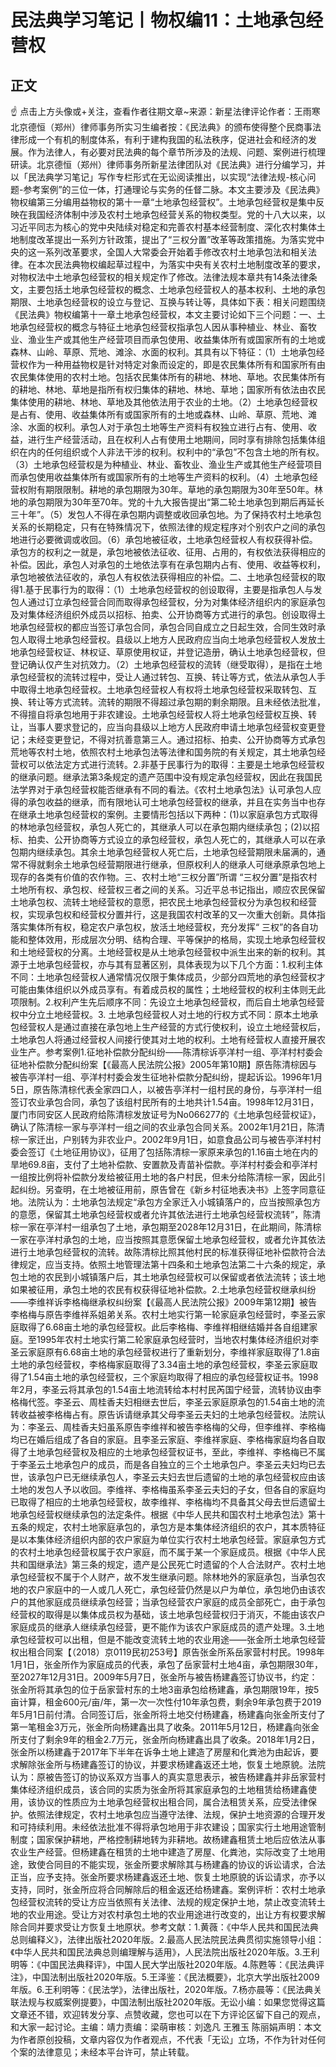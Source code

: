 # 民法典学习笔记丨物权编11：土地承包经营权
## 正文
☝ 点击上方头像或+关注，查看作者往期文章~来源：新星法律评论作者：王雨寒 北京德恒（郑州）律师事务所实习生编者按：《民法典》的颁布使得整个民商事法律形成一个有机的制度体系，有利于建构我国的私法秩序，促进社会和经济的发展。作为法律人，有必要对民法典的每个章节所涉及的法规、问题、案例进行梳理研读。北京德恒（郑州）律师事务所新星法律团队对《民法典》进行分编学习，并以「民法典学习笔记」写作专栏形式在无讼阅读推出，以实现“法律法规-核心问题-参考案例”的三位一体，打通理论与实务的任督二脉。本文主要涉及《民法典》物权编第三分编用益物权的第十一章“土地承包经营权”。土地承包经营权是集中反映在我国经济体制中涉及农村土地承包经营关系的物权类型。党的十八大以来，以习近平同志为核心的党中央陆续对稳定和完善农村基本经营制度、深化农村集体土地制度改革提出一系列方针政策，提出了“三权分置”改革等政策措施。为落实党中央的这一系列改革要求，全国人大常委会开始着手修改农村土地承包法和相关法律。在本次民法典物权编起草过程中，为落实中央有关农村土地制度改革的要求，对物权法中土地承包经营权的相关规定作了修改。法律法规本章共有14条法律条文，主要包括土地承包经营权的概念、土地承包经营权人的基本权利、土地的承包期限、土地承包经营权的设立与登记、互换与转让等，具体如下表：相关问题围绕《民法典》物权编第十一章土地承包经营权，本文主要讨论如下三个问题：一、土地承包经营权的概念与特征土地承包经营权指承包人因从事种植业、林业、畜牧业、渔业生产或其他生产经营项目而承包使用、收益集体所有或国家所有的土地或森林、山岭、草原、荒地、滩涂、水面的权利。其具有以下特征：（1）土地承包经营权作为一种用益物权是针对特定对象而设定的，即是农民集体所有和国家所有由农民集体使用的农村土地。包括农民集体所有的耕地、林地、草地。农民集体所有的耕地、林地、草地是指所有权归集体的耕地、林地、草地；国家所有依法由农民集体使用的耕地、林地、草地及其他依法用于农业的土地。（2）土地承包经营权是占有、使用、收益集体所有或国家所有的土地或森林、山岭、草原、荒地、滩涂、水面的权利。承包人对于承包土地等生产资料有权独立进行占有、使用、收益，进行生产经营活动，且在权利人占有使用土地期间，同时享有排除包括集体组织在内的任何组织或个人非法干涉的权利。权利中的“承包”不包含土地的所有权。（3）土地承包经营权是为种植业、林业、畜牧业、渔业生产或其他生产经营项目而承包使用收益集体所有或国家所有的土地等生产资料的权利。（4）土地承包经营权附有期限限制。耕地的承包期限为30年。草地的承包期限为30年至50年。林地的承包期限为30年至70年。党的十九大报告提出“第二轮土地承包到期后再延长三十年”。（5）发包人不得在承包期内调整或收回承包地。为了保持农村土地承包关系的长期稳定，只有在特殊情况下，依照法律的规定程序对个别农户之间的承包地进行必要微调或收回。（6）承包地被征收，土地承包经营权人有权获得补偿。承包方的权利之一就是，承包地被依法征收、征用、占用的，有权依法获得相应的补偿。因此，承包人对承包的土地依法享有在承包期内占有、使用、收益等权利，承包地被依法征收的，承包人有权依法获得相应的补偿。二、土地承包经营权的取得1.基于民事行为的取得：（1）土地承包经营权的创设取得，主要是指承包人与发包人通过订立承包经营合同而取得承包经营权，分为对集体经济组织内的家庭承包及对集体经济组织外成员以招标、拍卖、公开协商等方式进行的承包。创设取得土地承包经营权的都应当签订承包合同，承包合同自成立之日起生效，合同生效时承包人取得土地承包经营权。县级以上地方人民政府应当向土地承包经营权人发放土地承包经营权证、林权证、草原使用权证，并登记造册，确认土地承包经营权，但登记确认仅产生对抗效力。（2）土地承包经营权的流转（继受取得），是指在土地承包经营权的流转过程中，受让人通过转包、互换、转让等方式，依法从承包人手中取得土地承包经营权。土地承包经营权人有权将土地承包经营权采取转包、互换、转让等方式流转。流转的期限不得超过承包期的剩余期限。且未经依法批准，不得擅自将承包地用于非农建设。土地承包经营权人将土地承包经营权互换、转让，当事人要求登记的，应当向县级以上地方人民政府申请土地承包经营权变更登记；未经变更登记，不得对抗善意第三人。通过招标、拍卖、公开协商等方式承包荒地等农村土地，依照农村土地承包法等法律和国务院的有关规定，其土地承包经营权可以依法定方式进行流转。2.非基于民事行为的取得：主要是土地承包经营权的继承问题。继承法第3条规定的遗产范围中没有规定承包经营权，因此在我国民法学界对于承包经营权能否继承有不同的看法。《农村土地承包法》认可承包人应得的承包收益的继承，而有限地认可土地承包经营权的继承，并且在实务当中也存在继承土地承包经营权的案例。主要情形包括以下两种：(1)以家庭承包方式取得的林地承包经营权，承包人死亡的，其继承人可以在承包期内继续承包；(2)以招标、拍卖、公开协商等方式设立的承包经营权，承包人死亡的，其继承人可以在承包期内继续承包。其余土地承包经营权人死亡后，土地承包经营期限未届满的，通常不得就剩余土地承包经营期限进行继承，但原权利人的继承人可继承原承包地上现存的各类有价值的农作物。三、农村土地“三权分置”所谓 “三权分置”是指农村土地所有权、承包权、经营权三者之间的关系。习近平总书记指出，顺应农民保留土地承包权、流转土地经营权的意愿，把农民土地承包经营权分为承包权和经营权，实现承包权和经营权分置并行，这是我国农村改革的又一次重大创新。具体指落实集体所有权，稳定农户承包权，放活土地经营权，充分发挥“ 三权”的各自功能和整体效用，形成层次分明、结构合理、平等保护的格局，实现土地承包经营权和土地经营权的分离。土地经营权是从土地承包经营权中派生出来的新的权利。其源于土地承包经营权，亦与其有显著区别，具体表现为以下几个方面：1.权利主体不同：土地承包经营权人通常情况仅限于集体成员，少部分四荒地的承包经营权才可能由集体组织以外成员享有。有着成员权的属性；土地经营权的权利主体则无此项限制。2.权利产生先后顺序不同：先设立土地承包经营权，而后自土地承包经营权中分立土地经营权。3. 土地承包经营权人对土地的行权方式不同：原本土地承包经营权人是通过直接在承包地上生产经营的方式行使权利，设立土地经营权后，土地承包人将通过经营权人间接行使其对土地的权利。土地有经营权人直接开展农业生产。参考案例1.征地补偿款分配纠纷——陈清棕诉亭洋村一组、亭洋村村委会征地补偿款分配纠纷案【《最高人民法院公报》2005年第10期】原告陈清棕因与被告亭洋村一组、亭洋村村委会发生征地补偿款分配纠纷，提起诉讼。1996年1月5日，原告陈清棕代表全家四口人，以被告亭洋村一组村民的身份，与亭洋村一组签订农业承包合同，承包了该组村民所有的土地共计1.54亩。1998年12月31日，厦门市同安区人民政府给陈清棕发放证号为No066277的《土地承包经营权证》，确认了陈清棕一家与亭洋村一组之间的农业承包合同关系。2002年1月21日，陈清棕一家迁出，户别转为非农业户。2002年9月1日，如意食品公司与被告亭洋村村委会签订《土地征用协议》，征用了包括陈清棕一家原来承包的1.16亩土地在内的旱地69.8亩，支付了土地补偿款、安置款及青苗补偿款。亭洋村村委会和亭洋村一组按比例将补偿款分发给被征用土地的各户村民，但未分给陈清棕一家，因此引起纠纷。另查明，在土地被征用前，原告曾在《新乡村征地表决书》上签字同意征地。法院认为：土地承包法规定“承包方全家迁入小城镇落户的，应当按照承包方的意愿，保留其土地承包经营权或者允许其依法进行土地承包经营权流转”，陈清棕一家在亭洋村一组承包了土地，承包期至2028年12月31日，在此期间，陈清棕一家在亭洋村承包的土地，应当按照其意愿保留土地承包经营权，或者允许其依法进行土地承包经营权的流转。故陈清棕比照其他村民的标准获得征地补偿款符合法律规定，应当支持。依照土地管理法第十四条和土地承包法第二十六条的规定，承包土地的农民到小城镇落户后，其土地承包经营权可以保留或者依法流转；该土地如果被征用，承包土地的农民有权获得征地补偿款。2.土地承包经营权继承纠纷——李维祥诉李格梅继承权纠纷案【《最高人民法院公报》2009年第12期】被告李格梅与原告李维祥系姐弟关系。农村土地实行第一轮家庭承包经营时，李圣云家庭取得了6.68亩土地的承包经营权。此后李格梅、李维祥相继结婚并各自组建家庭。至1995年农村土地实行第二轮家庭承包经营时，当地农村集体经济组织对李圣云家庭原有6.68亩土地的承包经营权进行了重新划分，李维祥家庭取得了1.8亩土地的承包经营权，李格梅家庭取得了3.34亩土地的承包经营权，李圣云家庭取得了1.54亩土地的承包经营权，三个家庭均取得了相应的承包经营权证书。1998年2月，李圣云将其承包的1.54亩土地流转给本村村民芮国宁经营，流转协议由李格梅代签。李圣云、周桂香夫妇相继去世后，李圣云家庭原承包的1.54亩土地的流转收益被李格梅占有。原告诉请继承其父母李圣云夫妇的土地承包经营权。法院认为：李圣云、周桂香夫妇虽系原告李维祥和被告李格梅的父母，但李维祥、李格梅均已在婚后组成了各自的家庭。且李圣云家庭、李维祥家庭、李格梅家庭均各自取得了土地承包经营权及相应的土地承包经营权证书，至此，李维祥、李格梅已不属于李圣云土地承包户的成员，而是各自独立的三个土地承包户。李圣云夫妇均已去世，该承包户已无继续承包人，李圣云夫妇去世后遗留的土地的承包经营权应由该土地的发包人予以收回。李维祥、李格梅虽系李圣云夫妇的子女，但各自的家庭均已取得了相应的土地承包经营权，故李维祥、李格梅均不具备其父母去世后遗留土地承包经营权继续承包的法定条件。根据《中华人民共和国农村土地承包法》第十五条的规定，农村土地家庭承包的，承包方是本集体经济组织的农户，其本质特征是以本集体经济组织内部的农户家庭为单位实行农村土地承包经营。家庭承包方式的农村土地承包经营权属于农户家庭，而不属于某一个家庭成员。根据《中华人民共和国继承法》第三条的规定，遗产是公民死亡时遗留的个人合法财产。农村土地承包经营权不属于个人财产，故不发生继承问题。除林地外的家庭承包，当承包农地的农户家庭中的一人或几人死亡，承包经营仍然是以户为单位，承包地仍由该农户的其他家庭成员继续承包经营；当承包经营农户家庭的成员全部死亡，由于承包经营权的取得是以集体成员权为基础，该土地承包经营权归于消灭，不能由该农户家庭成员的继承人继续承包经营，更不能作为该农户家庭成员的遗产处理。3.土地承包经营权可以出租，但是不能改变流转土地的农业用途——张金所土地承包经营权出租合同案【（2018）京0119民初253号】原告张金所系岳家营村村民。1998年1月1日，张金所作为家庭成员的代表，承包了岳家营村土地4亩，承包期限30年，至2027年12月31日。2009年5月7日，张金所与被告杨建鑫签订协议书，约定：张金所将其承包的位于岳家营村东的土地3亩承包给杨建鑫，承包期限19年，按5亩计算，租金600元/亩/年，第一次一次性付10年承包费，剩余9年承包费于2019年5月1日前付清。合同签订后，张金所将土地交付杨建鑫，杨建鑫向张金所支付了第一笔租金3万元，张金所向杨建鑫出具了收条。2011年5月12日，杨建鑫向张金所支付了剩余9年的租金2.7万元，张金所向杨建鑫出具了收条。2018年1月2日，张金所以杨建鑫于2017年下半年在诉争土地上建造了房屋和化粪池为由起诉，要求解除张金所与杨建鑫签订的协议，并要求杨建鑫返还土地，恢复土地原貌。法院认为：原被告签订的协议系双方当事人的真实意思表示，被告杨建鑫并非岳家营村集体经济组织成员，该合同的实质为张金所将其家庭承包的土地租赁给杨建鑫使用，该协议的性质应为土地承包经营权出租合同，属合法租赁关系，应受法律保护。依照法律规定，农村土地承包应当遵守法律、法规，保护土地资源的合理开发和可持续利用。未经依法批准不得将承包地用于非农建设；国家实行土地用途管制制度；国家保护耕地，严格控制耕地转为非耕地。故杨建鑫租赁土地后应依法从事农业生产经营。但杨建鑫在租赁的土地中建造了房屋、化粪池，实际改变了土地用途，致使合同目的不能实现，张金所要求解除其与杨建鑫的协议的诉讼请求，合法正当，应予支持。张金所要求杨建鑫返还土地、恢复土地原貌的诉讼请求，亦予以支持，同时，张金所应将合同解除后的租金返还给杨建鑫。案例评析：农村土地承包经营权流转的受让方应当依照有关法律、法规的规定保护土地，禁止改变流转土地的农业用途。受让方对农村承包土地的农业用途进行改变的，出让方有权要求解除合同并要求受让方恢复土地原状。参考文献：1.黄薇：《中华人民共和国民法典总则编释义》，法律出版社2020年版。2.最高人民法院民法典贯彻实施领导小组：《中华人民共和国民法典总则编理解与适用》，人民法院出版社2020年版。3.王利明等：《中国民法典释评》，中国人民大学出版社2020年版。4.陈甦等：《民法典评注》，中国法制出版社2020年版。5.王泽鉴：《民法概要》，北京大学出版社2009年版。6.王利明等：《民法学》，法律出版社，2020年版。7.杨亦晨等：《民法典关联法规与权威案例提要》，中国法制出版社2020年版。无讼小编：如果您觉得这篇文章还不错，欢迎转发分享、点赞收藏，您也可以在下方评论区留下自己的观点，和大家一起讨论。主编：靖力责编：梁萌审核：刘逸凡 王雅玉 陈丽娟声明：本文为作者原创投稿，文章内容仅为作者观点，不代表「无讼」立场，不作为针对任何个案的法律意见；未经本平台许可，禁止转载。